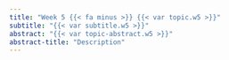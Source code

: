 ```yaml
---
title: "Week 5 {{< fa minus >}} {{< var topic.w5 >}}"
subtitle: "{{< var subtitle.w5 >}}"
abstract: "{{< var topic-abstract.w5 >}}"
abstract-title: "Description"
---
```

